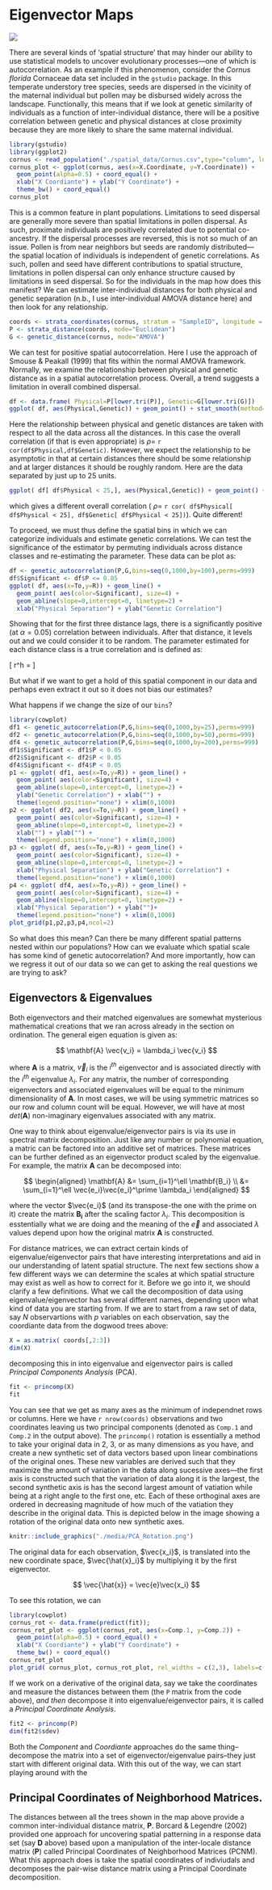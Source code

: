 # Eigenvector Maps {.imageChapter}

<div class="chapter_image"><img src="chapter_images/ch_pond.jpg"></div>

There are several kinds of 'spatial structure' that may hinder our ability to use statistical models to uncover evolutionary processes—one of which is autocorrelation.  As an example if this phenomenon, consider the *Cornus florida* Cornaceae data set included in the `gstudio` package.  In this temperate understory tree species, seeds are dispersed in the vicinity of the maternal individual but pollen may be disbursed widely across the landscape.  Functionally, this means that if we look at genetic similarity of individuals as a function of inter-individual distance, there will be a positive correlation between genetic and physical distances at close proximity because they are more likely to share the same maternal individual.    


```r
library(gstudio)
library(ggplot2)
cornus <- read_population("./spatial_data/Cornus.csv",type="column", locus.columns = 5:14)
cornus_plot <- ggplot(cornus, aes(x=X.Coordinate, y=Y.Coordinate)) + 
  geom_point(alpha=0.5) + coord_equal() + 
  xlab("X Coordiante") + ylab("Y Coordinate") + 
  theme_bw() + coord_equal()
cornus_plot
```

This is a common feature in plant populations.  Limitations to seed dispersal are generally more severe than spatial limitations in pollen dispersal.  As such, proximate individuals are positively correlated due to potential co-ancestry.  If the dispersal processes are reversed, this is not so much of an issue.  Pollen is from near neighbors but seeds are randomly distributed---the spatial location of individuals is independent of genetic correlations.  As such, pollen and seed have different contributions to spatial structure, limitations in pollen dispersal can only enhance structure caused by limitations in seed dispersal.  So for the individuals in the map how does this manifest?  We can estimate inter-individual distances for both physical and genetic separation (n.b., I use inter-individual AMOVA distance here) and then look for any relationship.

```r
coords <- strata_coordinates(cornus, stratum = "SampleID", longitude = "X.Coordinate", latitude="Y.Coordinate")
P <- strata_distance(coords, mode="Euclidean")
G <- genetic_distance(cornus, mode="AMOVA")
```

We can test for positive spatial autocorrelation.  Here I use the approach of Smouse & Peakall (1999) that fits within the normal AMOVA framework.  Normally, we examine the relationship between physical and genetic distance as in a spatial autocorrelation process.  Overall, a trend suggests a limitation in overall combined dispersal.   

```r
df <- data.frame( Physical=P[lower.tri(P)], Genetic=G[lower.tri(G)])
ggplot( df, aes(Physical,Genetic)) + geom_point() + stat_smooth(method="gam")
```

Here the relationship between physical and genetic distances are taken with respect to all the data across all the distances. In this case the overall correlation (if that is even appropriate) is $\rho =$ `r cor(df$Physical,df$Genetic)`.  However, we expect the relationship to be asymptotic in that at certain distances there should be some relationship and at larger distances it should be roughly random.  Here are the data separated by just up to 25 units.

```r
ggplot( df[ df$Physical < 25,], aes(Physical,Genetic)) + geom_point() + stat_smooth(method="loess") + geom_jitter()
```

which gives a different overall correlation ( $\rho =$ `r cor( df$Physical[ df$Physical < 25], df$Genetic[ df$Physical < 25])`).  Quite different!  

To proceed, we must thus define the spatial bins in which we can categorize individuals and estimate genetic correlations.  We can test the significance of the estimator by permuting individuals across distance classes and re-estimating the parameter.  These data can be plot as:

```r
df <- genetic_autocorrelation(P,G,bins=seq(0,1000,by=100),perms=999)
df$Significant <- df$P <= 0.05
ggplot( df, aes(x=To,y=R)) + geom_line() + 
  geom_point( aes(color=Significant), size=4) + 
  geom_abline(slope=0,intercept=0, linetype=2) +
  xlab("Physical Separation") + ylab("Genetic Correlation")
```

Showing that for the first three distance lags, there is a significantly positive (at $\alpha=0.05$) correlation between individuals.  After that distance, it levels out and we could consider it to be random.  The parameter estimated for each distance class is a true correlation and is defined as:

\[
r^h = \frac{\sum_{i\ne j}^K x^h_{ij}c^h_{ij}}{\sum_{i = 1}^K x^h_{ii}c^h_{ii}}
\]

But what if we want to get a hold of this spatial component in our data and perhaps even extract it out so it does not bias our estimates? 

What happens if we change the size of our `bins`?  

```r
library(cowplot)
df1 <- genetic_autocorrelation(P,G,bins=seq(0,1000,by=25),perms=999)
df2 <- genetic_autocorrelation(P,G,bins=seq(0,1000,by=50),perms=999)
df4 <- genetic_autocorrelation(P,G,bins=seq(0,1000,by=200),perms=999)
df1$Significant <- df1$P < 0.05
df2$Significant <- df2$P < 0.05
df4$Significant <- df4$P < 0.05
p1 <- ggplot( df1, aes(x=To,y=R)) + geom_line() + 
  geom_point( aes(color=Significant), size=4) + 
  geom_abline(slope=0,intercept=0, linetype=2) +
  ylab("Genetic Correlation") + xlab("") + 
  theme(legend.position="none") + xlim(0,1000)
p2 <- ggplot( df2, aes(x=To,y=R)) + geom_line() + 
  geom_point( aes(color=Significant), size=4) + 
  geom_abline(slope=0,intercept=0, linetype=2) +
  xlab("") + ylab("") + 
  theme(legend.position="none") + xlim(0,1000)
p3 <- ggplot( df, aes(x=To,y=R)) + geom_line() + 
  geom_point( aes(color=Significant), size=4) + 
  geom_abline(slope=0,intercept=0, linetype=2) +
  xlab("Physical Separation") + ylab("Genetic Correlation") + 
  theme(legend.position="none") + xlim(0,1000)
p4 <- ggplot( df4, aes(x=To,y=R)) + geom_line() + 
  geom_point( aes(color=Significant), size=4) + 
  geom_abline(slope=0,intercept=0, linetype=2) +
  xlab("Physical Separation") + ylab("")+ 
  theme(legend.position="none") + xlim(0,1000)
plot_grid(p1,p2,p3,p4,ncol=2)
```

So what does this mean?  Can there be many different spatial patterns nested within our populations?  How can we evaluate which spatial scale has some kind of genetic autocorrelation?  And more importantly, how can we regress it out of our data so we can get to asking the real questions we are trying to ask?

## Eigenvectors & Eigenvalues

Both eigenvectors and their matched eigenvalues are somewhat mysterious mathematical creations that we ran across already in the section on ordination.  The general eigen equation is given as:

$$
\mathbf{A} \vec{v_i} =  \lambda_i \vec{v_i}
$$

where $\mathbf{A}$ is a matrix, $\vec{v}_i$ is the $i^{th}$ eigenvector and is associated directly with the $i^{th}$ eigenvalue $\lambda_i$.  For any matrix, the number of corresponding eigenvectors and associated eigenvalues will be equal to the minimum dimensionality of $\mathbf{A}$.  In most cases, we will be using symmetric matrices so our row and column count will be equal.  However, we will have at most $det(\mathbf{A})$ non-imaginary eigenvalues associated with any matrix.  

One way to think about eigenvalue/eigenvector pairs is via its use in spectral matrix decomposition.  Just like any number or polynomial equation, a matric can be factored into an additive set of matrices.  These matrices can be further defined as an eigenvector product scaled by the eigenvalue.  For example, the matrix $\mathbf{A}$ can be decomposed into:

$$
\begin{aligned}
\mathbf{A} &= \sum_{i=1}^\ell \mathbf{B_i} \\
&= \sum_{i=1}^\ell \vec{e_i}\vec{e_i}^\prime \lambda_i
\end{aligned}
$$

where the vector $\vec{e_i}$ (and its transpose-the one with the prime on it) create the matrix $\mathbf{B_i}$ after the scaling factor $\lambda_i$.  This decomposition is esstentially what we are doing and the meaning of the $\vec{e}$ and associated $\lambda$ values depend upon how the original matrix $\mathbf{A}$ is constructed.

For distance matrices, we can extract certain kinds of eigenvalue/eigenvector pairs that have interesting interpretations and aid in our understanding of latent spatial structure.  The next few sections show a few different ways we can determine the scales at which spatial structure may exist as well as how to correct for it.  Before we go into it, we should clarify a few definitions.  What we call the decomposition of data using eigenvalue/eigenvector has several different names, depending upon what kind of data you are starting from.  If we are to start from a raw set of data, say $N$ observartions with $p$ variables on each observation, say the coordiante data from the dogwood trees above:

```r
X = as.matrix( coords[,2:3])
dim(X)
```

decomposing this in into eigenvalue and eigenvector pairs is called *Principal Components Analysis* (PCA).  

```r
fit <- princomp(X)
fit
```

You can see that we get as many axes as the minimum of independnet rows or columns.  Here we have `r nrow(coords)` observations and two coordinates leaving us two principal components (denoted as `Comp.1` and `Comp.2` in the output above).  The `princomp()` rotation is essentially a method to take your original data in 2, 3, or as many dimensions as you have, and create a new synthetic set of data vectors based upon linear combinations of the original ones.  These new variables are derived such that they maximize the amount of variation in the data along sucessive axes---the first axis is constructed such that the variation of data along it is the largest, the second synthetic axis is has the second largest amount of vatiation while being at a right angle to the first one, etc.  Each of these orthoginal axes are ordered in decreasing magnitude of how much of the vatiation they describe in the original data.  This is depicted below in the image showing a rotation of the original data onto new synthetic axes.

```r
knitr::include_graphics("./media/PCA_Rotation.png")
```

The original data for each observation, $\vec{x_i}$, is translated into the new coordinate space, $\vec{\hat{x}_i}$ by multiplying it by the first eigenvector.

$$
\vec{\hat{x}} = \vec{e}\vec{x_i}
$$

To see this rotation, we can 

```r
library(cowplot)
cornus_rot <- data.frame(predict(fit));
cornus_rot_plot <- ggplot(cornus_rot, aes(x=Comp.1, y=Comp.2)) + 
  geom_point(alpha=0.5) + coord_equal() + 
  xlab("X Coordiante") + ylab("Y Coordinate") + 
  theme_bw() + coord_equal()
cornus_rot_plot
plot_grid( cornus_plot, cornus_rot_plot, rel_widths = c(2,3), labels=c("A","B"))
```

If we work on a derivative of the original data, say we take the coordinates and measure the distances between them (the `P` matrix from the code above), *and then* decompose it into eigenvalue/eigenvector pairs, it is called a *Principal Coordinate Analysis*. 

```r
fit2 <- princomp(P)
dim(fit2$sdev)
```

Both the *Component* and *Coordiante* approaches do the same thing--decompose the matrix into a set of eigenvector/eigenvalue pairs--they just start with different original data.  With this out of the way, we can start playing around with the 


## Principal Coordinates of Neighborhood Matrices.

The distances between all the trees shown in the map above provide a common inter-individual distance matrix, $\mathbf{P}$.  Borcard & Legendre (2002) provided one approach for uncovering spatial patterning in a response data set (say $\mathbf{D}$ above) based upon a manipulation of the inter-locale distance matrix ($\mathbf{P}$) called Principal Coordinates of Neighborhood Matrices (PCNM).  What this approach does is take the spatial coordinates of indiviudals and decomposes the pair-wise distance matrix using a Principal Coordinate decomposition.  



